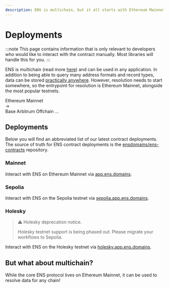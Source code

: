 ```yaml
---
description: ENS is multichain, but it all starts with Ethereum Mainnet. This page contains common addresses for ENS contracts.
---
```



# Deployments

:::note
This page contains information that is only relevant to developers who would
like to interact with the contract manually. Most libraries will handle this
for you.
:::

ENS is multichain (read more [here](/web/multichain)) and can be used in any application.
In addition to being able to query many address formats and record types, data can be stored [practically anywhere](/learn/ccip-read).
However, resolution needs to start somewhere, so the entrypoint for resolution is Ethereum Mainnet, alongside the most popular testnets.

<Card className="flex justify-center gap-4">
  <span>Ethereum Mainnet</span>
  <div>→</div>
  <div className="flex flex-col">
    <span>Base</span>
    <span>Arbitrum</span>
    <span>Offchain</span>
    <span>...</span>
  </div>
</Card>

## Deployments

Below you will find an abbreviated list of our latest contract deployments. The source of truth for ENS contract deployments is the [ensdomains/ens-contracts](https://github.com/ensdomains/ens-contracts/tree/staging/deployments) repository.

### Mainnet

Interact with ENS on Ethereum Mainnet via [app.ens.domains](https://app.ens.domains).

<ContractDeployments chain="mainnet" />

### Sepolia

Interact with ENS on the Sepolia testnet via [sepolia.app.ens.domains](https://sepolia.app.ens.domains).

<ContractDeployments chain="sepolia" />

### Holesky

> ⚠️ Holesky deprecation notice.
> 
> Holesky testnet support is being phased out. Please migrate your workflows to Sepolia.

Interact with ENS on the Holesky testnet via [holesky.app.ens.domains](https://holesky.app.ens.domains).

<ContractDeployments chain="holesky" />

## But what about multichain?

While the core ENS protocol lives on Ethereum Mainnet, it can be used to resolve data for any chain!

<EmbedLink
  title="Offchain / L2 Resolvers"
  description="Learn more about ENS on Layer 2 and offchain solutions"
  href="/resolvers/ccip-read"
/>
